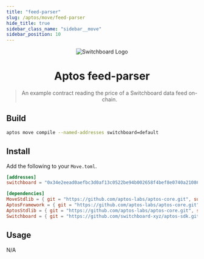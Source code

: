```yaml
---
title: "feed-parser"
slug: /aptos/move/feed-parser
hide_title: true
sidebar_class_name: "sidebar__move"
sidebar_position: 10
---
```


<div align="center">

![Switchboard Logo](https://github.com/switchboard-xyz/core-sdk/raw/main/website/static/img/icons/switchboard/avatar.png)

# Aptos feed-parser

> An example contract reading the price of a Switchboard data feed on-chain.

</div>

## Build

```bash
aptos move compile --named-addresses switchboard=default
```

## Install

Add the following to your `Move.toml`.

```toml
[addresses]
switchboard = "0x34e2eead0aefbc3d0af13c0522be94b002658f4bef8e0740a21086d22236ad77"

[dependencies]
MoveStdlib = { git = "https://github.com/aptos-labs/aptos-core.git", subdir = "aptos-move/framework/move-stdlib/", rev = "devnet" }
AptosFramework = { git = "https://github.com/aptos-labs/aptos-core.git", subdir = "aptos-move/framework/aptos-framework/", rev = "devnet" }
AptosStdlib = { git = "https://github.com/aptos-labs/aptos-core.git", subdir = "aptos-move/framework/aptos-stdlib/", rev = "devnet" }
Switchboard = { git = "https://github.com/switchboard-xyz/aptos-sdk.git", subdir = "move/switchboard/", rev = "main" }
```

## Usage

N/A
